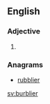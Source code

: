==English==

===Adjective===
{{head|en|adjective comparative form}}

# {{en-comparative of|burbly}}

===Anagrams===
* [[rubblier#English|rubblier]]

[[sv:burblier]]